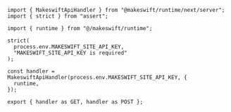 ```tsx src/app/api/makeswift/[...makeswift]/route.ts
import { MakeswiftApiHandler } from "@makeswift/runtime/next/server";
import { strict } from "assert";

import { runtime } from "@/makeswift/runtime";

strict(
  process.env.MAKESWIFT_SITE_API_KEY,
  "MAKESWIFT_SITE_API_KEY is required"
);

const handler = MakeswiftApiHandler(process.env.MAKESWIFT_SITE_API_KEY, {
  runtime,
});

export { handler as GET, handler as POST };
```
